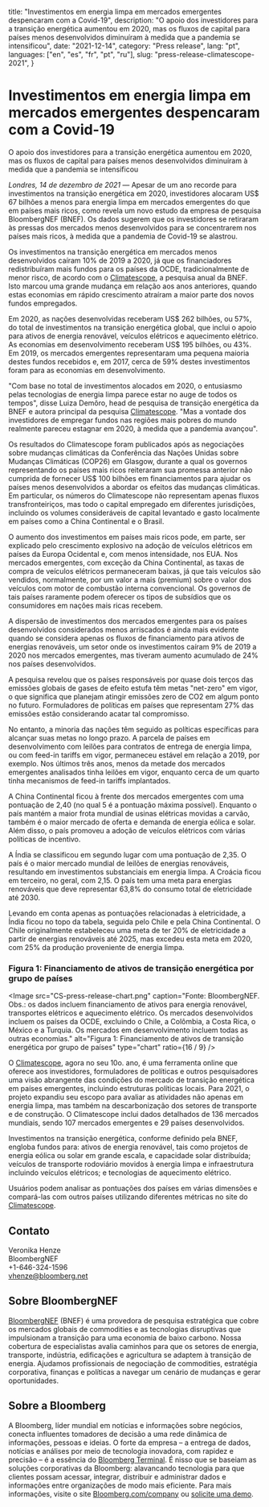   title:
    "Investimentos em energia limpa em mercados emergentes despencaram com a Covid-19",
  description:
    "O apoio dos investidores para a transição energética aumentou em 2020, mas os fluxos de capital para países menos desenvolvidos diminuíram à medida que a pandemia se intensificou",
  date: "2021-12-14",
  category: "Press release",
  lang: "pt",
  languages: ["en", "es", "fr", "pt", "ru"],
  slug: "press-release-climatescope-2021",
}



# Investimentos em energia limpa em mercados emergentes despencaram com a Covid-19

O apoio dos investidores para a transição energética aumentou em 2020, mas os fluxos de capital para países menos desenvolvidos diminuíram à medida que a pandemia se intensificou

_Londres, 14 de dezembro de 2021_ — Apesar de um ano recorde para investimentos na transição energética em 2020, investidores alocaram US$ 67 bilhões a menos para energia limpa em mercados emergentes do que em países mais ricos, como revela um novo estudo da empresa de pesquisa BloombergNEF (BNEF). Os dados sugerem que os investidores se retiraram às pressas dos mercados menos desenvolvidos para se concentrarem nos países mais ricos, à medida que a pandemia de Covid-19 se alastrou.

Os investimentos na transição energética em mercados menos desenvolvidos caíram 10% de 2019 a 2020, já que os financiadores redistribuíram mais fundos para os países da OCDE, tradicionalmente de menor risco, de acordo com o [Climatescope](https://global-climatescope.org/), a pesquisa anual da BNEF. Isto marcou uma grande mudança em relação aos anos anteriores, quando estas economias em rápido crescimento atraíram a maior parte dos novos fundos empregados.

Em 2020, as nações desenvolvidas receberam US$ 262 bilhões, ou 57%, do total de investimentos na transição energética global, que inclui o apoio para ativos de energia renovável, veículos elétricos e aquecimento elétrico. As economias em desenvolvimento receberam US$ 195 bilhões, ou 43%. Em 2019, os mercados emergentes representaram uma pequena maioria destes fundos recebidos e, em 2017, cerca de 59% destes investimentos foram para as economias em desenvolvimento.

"Com base no total de investimentos alocados em 2020, o entusiasmo pelas tecnologias de energia limpa parece estar no auge de todos os tempos", disse Luiza Demôro, head de pesquisa de transição energética da BNEF e autora principal da pesquisa [Climatescope](https://global-climatescope.org/). "Mas a vontade dos investidores de empregar fundos nas regiões mais pobres do mundo realmente pareceu estagnar em 2020, à medida que a pandemia avançou".

Os resultados do Climatescope foram publicados após as negociações sobre mudanças climáticas da Conferência das Nações Unidas sobre Mudanças Climáticas (COP26) em Glasgow, durante a qual os governos representando os países mais ricos reiteraram sua promessa anterior não cumprida de fornecer US$ 100 bilhões em financiamentos para ajudar os países menos desenvolvidos a abordar os efeitos das mudanças climáticas. Em particular, os números do Climatescope não representam apenas fluxos transfronteiriços, mas todo o capital empregado em diferentes jurisdições, incluindo os volumes consideráveis de capital levantado e gasto localmente em países como a China Continental e o Brasil.

O aumento dos investimentos em países mais ricos pode, em parte, ser explicado pelo crescimento explosivo na adoção de veículos elétricos em países da Europa Ocidental e, com menos intensidade, nos EUA. Nos mercados emergentes, com exceção da China Continental, as taxas de compra de veículos elétricos permaneceram baixas, já que tais veículos são vendidos, normalmente, por um valor a mais (premium) sobre o valor dos veículos com motor de combustão interna convencional. Os governos de tais países raramente podem oferecer os tipos de subsídios que os consumidores em nações mais ricas recebem.

A dispersão de investimentos dos mercados emergentes para os países desenvolvidos considerados menos arriscados é ainda mais evidente quando se considera apenas os fluxos de financiamento para ativos de energias renováveis, um setor onde os investimentos caíram 9% de 2019 a 2020 nos mercados emergentes, mas tiveram aumento acumulado de 24% nos países desenvolvidos.

A pesquisa revelou que os países responsáveis por quase dois terços das emissões globais de gases de efeito estufa têm metas "net-zero" em vigor, o que significa que planejam atingir emissões zero de CO2 em algum ponto no futuro. Formuladores de políticas em países que representam 27% das emissões estão considerando acatar tal compromisso.

No entanto, a minoria das nações têm seguido as políticas específicas para alcançar suas metas no longo prazo. A parcela de países em desenvolvimento com leilões para contratos de entrega de energia limpa, ou com feed-in tariffs em vigor, permaneceu estável em relação a 2019, por exemplo. Nos últimos três anos, menos da metade dos mercados emergentes analisados tinha leilões em vigor, enquanto cerca de um quarto tinha mecanismos de feed-in tariffs implantados.

A China Continental ficou à frente dos mercados emergentes com uma pontuação de 2,40 (no qual 5 é a pontuação máxima possível). Enquanto o país mantém a maior frota mundial de usinas elétricas movidas a carvão, também é o maior mercado de oferta e demanda de energia eólica e solar. Além disso, o país promoveu a adoção de veículos elétricos com várias políticas de incentivo.

A Índia se classificou em segundo lugar com uma pontuação de 2,35. O país é o maior mercado mundial de leilões de energias renováveis, resultando em investimentos substanciais em energia limpa. A Croácia ficou em terceiro, no geral, com 2,15. O país tem uma meta para energias renováveis que deve representar 63,8% do consumo total de eletricidade até 2030.

Levando em conta apenas as pontuações relacionadas à eletricidade, a Índia ficou no topo da tabela, seguida pelo Chile e pela China Continental. O Chile originalmente estabeleceu uma meta de ter 20% de eletricidade a partir de energias renováveis até 2025, mas excedeu esta meta em 2020, com 25% da produção proveniente de energia limpa.

### Figura 1: Financiamento de ativos de transição energética por grupo de países

<Image
  src="CS-press-release-chart.png"
  caption="Fonte: BloombergNEF. Obs.: os dados incluem financiamento de ativos para energia renovável, transportes elétricos e aquecimento elétrico. Os mercados desenvolvidos incluem os países da OCDE, excluindo o Chile, a Colômbia, a Costa Rica, o México e a Turquia. Os mercados em desenvolvimento incluem todas as outras economias."
  alt="Figura 1: Financiamento de ativos de transição energética por grupo de países"
  type="chart"
  ratio={16 / 9}
/>

O [Climatescope](https://global-climatescope.org/), agora no seu 10o. ano, é uma ferramenta online que oferece aos investidores, formuladores de políticas e outros pesquisadores uma visão abrangente das condições do mercado de transição energética em países emergentes, incluindo estruturas políticas locais. Para 2021, o projeto expandiu seu escopo para avaliar as atividades não apenas em energia limpa, mas também na descarbonização dos setores de transporte e de construção. O Climatescope inclui dados detalhados de 136 mercados mundiais, sendo 107 mercados emergentes e 29 países desenvolvidos.

Investimentos na transição energética, conforme definido pela BNEF, engloba fundos para: ativos de energia renovável, tais como projetos de energia eólica ou solar em grande escala, e capacidade solar distribuída; veículos de transporte rodoviário movidos à energia limpa e infraestrutura incluindo veículos elétricos; e tecnologias de aquecimento elétrico.

Usuários podem analisar as pontuações dos países em várias dimensões e compará-las com outros países utilizando diferentes métricas no site do [Climatescope](https://global-climatescope.org/).

## Contato

Veronika Henze <br />
BloombergNEF <br />
+1-646-324-1596 <br />
[vhenze@bloomberg.net](mailto:vhenze@bloomberg.net)

## Sobre BloombergNEF

[BloombergNEF](https://about.bnef.com/) (BNEF) é uma provedora de pesquisa estratégica que cobre os mercados globais de commodities e as tecnologias disruptivas que impulsionam a transição para uma economia de baixo carbono. Nossa cobertura de especialistas avalia caminhos para que os setores de energia, transporte, indústria, edificações e agricultura se adaptem à transição de energia. Ajudamos profissionais de negociação de commodities, estratégia corporativa, finanças e políticas a navegar um cenário de mudanças e gerar oportunidades.

## Sobre a Bloomberg

A Bloomberg, líder mundial em notícias e informações sobre negócios, conecta influentes tomadores de decisão a uma rede dinâmica de informações, pessoas e ideias. O forte da empresa – a entrega de dados, notícias e análises por meio de tecnologia inovadora, com rapidez e precisão – é a essência do [Bloomberg Terminal](https://www.bloomberg.com/professional/). É nisso que se baseiam as soluções corporativas da Bloomberg: alavancando tecnologia para que clientes possam acessar, integrar, distribuir e administrar dados e informações entre organizações de modo mais eficiente. Para mais informações, visite o site [Bloomberg.com/company](https://www.bloomberg.com/company) ou [solicite uma demo](https://www.bloomberg.com/professional/request-demo/?utm_source=bbg-pr&bbgsum=dg-ws-core-pr).
